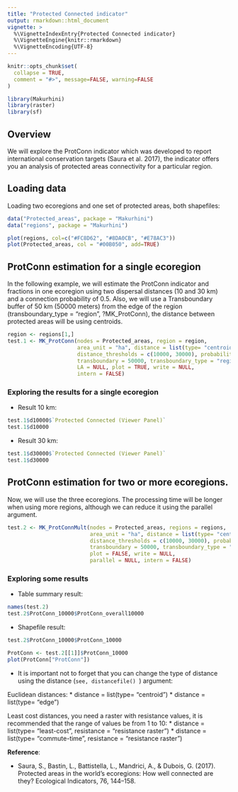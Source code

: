```yaml
---
title: "Protected Connected indicator"
output: rmarkdown::html_document
vignette: >
  %\VignetteIndexEntry{Protected Connected indicator}
  %\VignetteEngine{knitr::rmarkdown}
  %\VignetteEncoding{UTF-8}
---
```


```r
knitr::opts_chunk$set(
  collapse = TRUE,
  comment = "#>", message=FALSE, warning=FALSE
)
```

```r
library(Makurhini)
library(raster)
library(sf)
```

## Overview
We will explore the ProtConn indicator which was developed to report international conservation targets (Saura et al. 2017), the indicator offers you an analysis of protected areas connectivity for a particular region.

## Loading data 
Loading two ecoregions and one set of protected areas, both shapefiles:

```r
data("Protected_areas", package = "Makurhini")
data("regions", package = "Makurhini")
```

```r
plot(regions, col=c("#FC8D62", "#8DA0CB", "#E78AC3"))
plot(Protected_areas, col = "#00B050", add=TRUE)
```

## ProtConn estimation for a single ecoregion
In the following example, we will estimate the ProtConn indicator and fractions in one ecoregion using two dispersal distances (10 and 30 km) and a connection probability of 0.5. Also, we will use a Transboundary buffer of 50 km (50000 meters) from the edge of the region (transboundary_type = "region", ?MK_ProtConn), the distance between protected areas will be using centroids.

```r
region <- regions[1,]
test.1 <- MK_ProtConn(nodes = Protected_areas, region = region, 
                      area_unit = "ha", distance = list(type= "centroid"), 
                      distance_thresholds = c(10000, 30000), probability = 0.5, 
                      transboundary = 50000, transboundary_type = "region",
                      LA = NULL, plot = TRUE, write = NULL,
                      intern = FALSE)
```

### Exploring the results for a single ecoregion

* Result 10 km:

```r
test.1$d10000$`Protected Connected (Viewer Panel)`
test.1$d10000
```


* Result 30 km:

```r
test.1$d30000$`Protected Connected (Viewer Panel)`
test.1$d30000
```

## ProtConn estimation for two or more ecoregions.

Now, we will use the three ecoregions. The processing time will be longer when using more regions, although we can reduce it using the parallel argument.

```r
test.2 <- MK_ProtConnMult(nodes = Protected_areas, regions = regions, 
                          area_unit = "ha", distance = list(type= "centroid"), 
                          distance_thresholds = c(10000, 30000), probability = 0.5, 
                          transboundary = 50000, transboundary_type = "region",
                          plot = FALSE, write = NULL, 
                          parallel = NULL, intern = FALSE)
```

### Exploring some results

* Table summary result:
```r
names(test.2)
test.2$ProtConn_10000$ProtConn_overall10000
```

* Shapefile result:
```r
test.2$ProtConn_10000$ProtConn_10000
```


```r
ProtConn <- test.2[[1]]$ProtConn_10000
plot(ProtConn["ProtConn"])
```

* It is important not to forget that you can change the type of distance using the distance (<code>see,  distancefile() </code>) argument:

Euclidean distances:
* distance = list(type= "centroid")
* distance = list(type= "edge")

Least cost distances, you need a raster with resistance values, it is recommended that the range of values be from 1 to 10:
* distance = list(type= "least-cost", resistance = "resistance raster")
* distance = list(type= "commute-time", resistance = "resistance raster")


<strong>Reference</strong>:

* Saura, S., Bastin, L., Battistella, L., Mandrici, A., & Dubois, G. (2017). Protected areas in the world’s ecoregions: How well connected are they? Ecological Indicators, 76, 144–158. 
